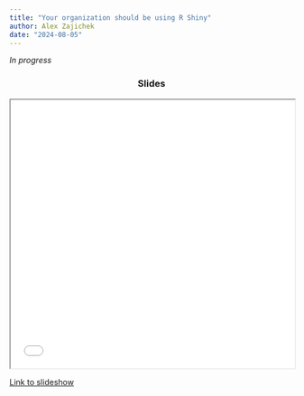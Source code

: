 ```yaml
---
title: "Your organization should be using R Shiny"
author: Alex Zajichek
date: "2024-08-05"
---
```


_In progress_

```{=html}
<center>
<h3>Slides</h3>
<iframe width = 100% height = 475px class="slide-deck" src="slides.html"></iframe>
</center>
```

[Link to slideshow](slides.qmd)
